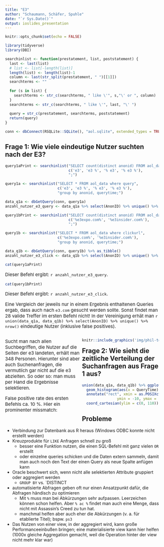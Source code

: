 ```yaml
---
title: "E3"
author: "Schaumann, Schäfer, Spuhle"
date: "`r Sys.Date()`"
output: ioslides_presentation
---
```


<style>
p {
  font-size: 15px;
}
</style>

```r
knitr::opts_chunk$set(echo = FALSE)

library(tidyverse)
library(DBI)

searchinlist <- function(prestatement, list, poststatement) {
  last <- last(list)
  # list <- list[-length(list)]
  length(list) <- length(list)-1
  column <- last(str_split(prestatement, " ")[[1]])
  searchterms <- ""
  
  for (s in list) {
    searchterms <- str_c(searchterms, " like \'", s,"\' or ", column)
  }
  searchterms <- str_c(searchterms, " like \'", last, "\' ")
  
  query = str_c(prestatement, searchterms, poststatement)
  return(query)
}

conn <- dbConnect(RSQLite::SQLite(), "aol.sqlite", extended_types = TRUE)
```

## Frage 1: Wie viele eindeutige Nutzer suchten nach der E3?

```r
query1aPrint <- searchinlist("SELECT count(distinct anonid) FROM aol_data where query", 
                             c('e3', 'e3 %', '% e3', '% e3 %'),
                             ";")

query1a <- searchinlist("SELECT * FROM aol_data where query",
                        c('e3', 'e3 %', '% e3', '% e3 %'),
                        "group by anonid, querytime;")

data_q1a <- dbGetQuery(conn, query1a)
anzahl_nutzer_e3_query <- data_q1a %>% select(AnonID) %>% unique() %>% nrow()

query1bPrint <- searchinlist("SELECT count(distinct anonid) FROM aol_data where clickurl", 
                             c('%e3expo.com%', '%e3insider.com%'),
                             ";")

query1b <- searchinlist("SELECT * FROM aol_data where clickurl", 
                        c('%e3expo.com%', '%e3insider.com%'),
                        "group by anonid, querytime;")

data_q1b <- dbGetQuery(conn, query1b) %>% as_tibble()
anzahl_nutzer_e3_click <- data_q1b %>% select(AnonID) %>% unique() %>% nrow()
```

```r
cat(query1aPrint)
```

Dieser Befehl ergibt: `r anzahl_nutzer_e3_query`.

```r
cat(query1bPrint)
```

Dieser Befehl ergibt: `r anzahl_nutzer_e3_click`.

Eine Vergleich der jeweils nur in einem Ergebnis enthaltenen Queries ergab, dass auch nach `e3.com` gesucht werden sollte. Sonst findet man 28 valide Treffer im ersten Befehl nicht! In der Vereinigung erhät man `r union(data_q1a, data_q1b) %>% select(AnonID) %>% unique() %>% nrow()` eindeutige Nutzer (inklusive false positives).

<div style="float: left; width: 50%;">
<p>Sucht man nach allen Suchbegriffen, die Nutzer auf die Seiten der e3 landeten, erhält man 348 Personen. Hierunter sind aber auch Suchenanfragen, die vermutlich gar nicht auf die e3 abzielten. So oder so: man muss per Hand die Ergebnisse selektieren.</p>

<p>False positive rate des ersten Befehls ca. 10 %. Hier ein prominenter missmatch:</p>
</div>

<div style="float: right; width: 50%;">
```r
knitr::include_graphics('img/phil-teds-sport-buggy-in-apple-green-colour_1.webp')
```
</div>

## Frage 2: Wie sieht die zeitliche Verteilung der Suchanfragen aus Frage 1 aus?

```r
union(data_q1a, data_q1b) %>% ggplot() + 
  geom_histogram(aes(x = QueryTime), color = "black") +
  annotate("rect", xmin = as.POSIXct("2006-05-10"), xmax = as.POSIXct("2006-05-12"), 
                ymin = -10, ymax = 120, fill = "#88FF55", alpha = .4) +
  coord_cartesian(ylim = c(0, 110))
```

## Probleme

* Verbindung zur Datenbank aus R heraus (Windows ODBC konnte nicht erstellt werden)
* Kreuzprodukte für `LIKE` Anfragen schnell zu groß
  * besser eine Funktion nutzen, die einen SQL-Befehl mit ganz vielen `OR` erstellt
  * oder einzelne queries schicken und die Daten extern sammeln, damit man auch noch den Text der einen Query als neue Spalte anfügen kann
* Oracle beschwert sich, wenn nicht alle selektierten Attribute gruppiert oder aggregiert werden
  * `GROUP BY` vs. `DISTINCT
* automatisierte Abfragen geben oft nur einen Ansatzpunkt dafür, die Abfragen händisch zu optimieren
  * Mit `%` muss man bei Abkürzungen sehr aufpassen. Leerzeichen können schon helfen. Aber `% ac %` findet man auch eine Menge, dass nicht mit Assassin's Creed zu tun hat.
  * manchmal helfen aber auch eher die Abkürzungen (v. a. für etablierte Titel); bspw. `ps3`
* Das Nutzen von einer view, in der aggregiert wird, kann große Performanceeinbußen bringen; eine materialisierte view kann hier helfen (1000x gleiche Aggregation gemacht, weil die Operation hinter der view nicht mehr klar war)